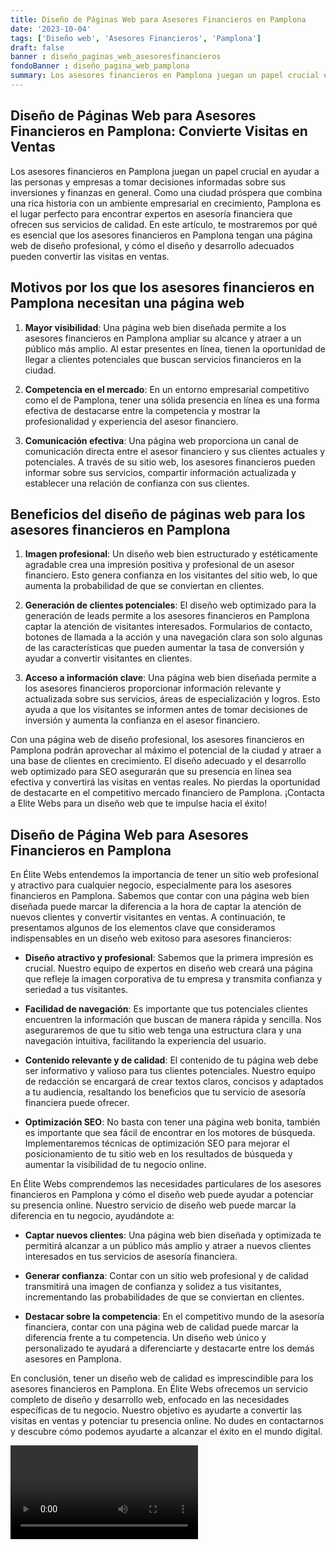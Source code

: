 ```yaml
---
title: Diseño de Páginas Web para Asesores Financieros en Pamplona
date: '2023-10-04'
tags: ['Diseño web', 'Asesores Financieros', 'Pamplona']
draft: false
banner : diseño_paginas_web_asesoresfinancieros
fondoBanner : diseño_pagina_web_pamplona
summary: Los asesores financieros en Pamplona juegan un papel crucial en ayudar a las personas y empresas a tomar decisiones informadas sobre sus inversiones y finanzas en general. Como una ciudad próspera que combina una rica historia con un ambiente empresarial en crecimiento, Pamplona es el lugar perfecto para encontrar expertos en asesoría financiera que ofrecen sus servicios de calidad. En este artículo, te mostraremos por qué es esencial que los asesores financieros en Pamplona tengan una página web de diseño profesional, y cómo el diseño y desarrollo adecuados pueden convertir las visitas en ventas.
---
```


## Diseño de Páginas Web para Asesores Financieros en Pamplona: Convierte Visitas en Ventas

Los asesores financieros en Pamplona juegan un papel crucial en ayudar a las personas y empresas a tomar decisiones informadas sobre sus inversiones y finanzas en general. Como una ciudad próspera que combina una rica historia con un ambiente empresarial en crecimiento, Pamplona es el lugar perfecto para encontrar expertos en asesoría financiera que ofrecen sus servicios de calidad. En este artículo, te mostraremos por qué es esencial que los asesores financieros en Pamplona tengan una página web de diseño profesional, y cómo el diseño y desarrollo adecuados pueden convertir las visitas en ventas.

## Motivos por los que los asesores financieros en Pamplona necesitan una página web

1. **Mayor visibilidad**: Una página web bien diseñada permite a los asesores financieros en Pamplona ampliar su alcance y atraer a un público más amplio. Al estar presentes en línea, tienen la oportunidad de llegar a clientes potenciales que buscan servicios financieros en la ciudad.

2. **Competencia en el mercado**: En un entorno empresarial competitivo como el de Pamplona, tener una sólida presencia en línea es una forma efectiva de destacarse entre la competencia y mostrar la profesionalidad y experiencia del asesor financiero.

3. **Comunicación efectiva**: Una página web proporciona un canal de comunicación directa entre el asesor financiero y sus clientes actuales y potenciales. A través de su sitio web, los asesores financieros pueden informar sobre sus servicios, compartir información actualizada y establecer una relación de confianza con sus clientes.

## Beneficios del diseño de páginas web para los asesores financieros en Pamplona

1. **Imagen profesional**: Un diseño web bien estructurado y estéticamente agradable crea una impresión positiva y profesional de un asesor financiero. Esto genera confianza en los visitantes del sitio web, lo que aumenta la probabilidad de que se conviertan en clientes.

2. **Generación de clientes potenciales**: El diseño web optimizado para la generación de leads permite a los asesores financieros en Pamplona captar la atención de visitantes interesados. Formularios de contacto, botones de llamada a la acción y una navegación clara son solo algunas de las características que pueden aumentar la tasa de conversión y ayudar a convertir visitantes en clientes.

3. **Acceso a información clave**: Una página web bien diseñada permite a los asesores financieros proporcionar información relevante y actualizada sobre sus servicios, áreas de especialización y logros. Esto ayuda a que los visitantes se informen antes de tomar decisiones de inversión y aumenta la confianza en el asesor financiero.

Con una página web de diseño profesional, los asesores financieros en Pamplona podrán aprovechar al máximo el potencial de la ciudad y atraer a una base de clientes en crecimiento. El diseño adecuado y el desarrollo web optimizado para SEO asegurarán que su presencia en línea sea efectiva y convertirá las visitas en ventas reales. No pierdas la oportunidad de destacarte en el competitivo mercado financiero de Pamplona. ¡Contacta a Elite Webs para un diseño web que te impulse hacia el éxito!

<GifSeo />

<Cta />

## Diseño de Página Web para Asesores Financieros en Pamplona

En Élite Webs entendemos la importancia de tener un sitio web profesional y atractivo para cualquier negocio, especialmente para los asesores financieros en Pamplona. Sabemos que contar con una página web bien diseñada puede marcar la diferencia a la hora de captar la atención de nuevos clientes y convertir visitantes en ventas. A continuación, te presentamos algunos de los elementos clave que consideramos indispensables en un diseño web exitoso para asesores financieros:

- **Diseño atractivo y profesional**: Sabemos que la primera impresión es crucial. Nuestro equipo de expertos en diseño web creará una página que refleje la imagen corporativa de tu empresa y transmita confianza y seriedad a tus visitantes.

- **Facilidad de navegación**: Es importante que tus potenciales clientes encuentren la información que buscan de manera rápida y sencilla. Nos aseguraremos de que tu sitio web tenga una estructura clara y una navegación intuitiva, facilitando la experiencia del usuario.

- **Contenido relevante y de calidad**: El contenido de tu página web debe ser informativo y valioso para tus clientes potenciales. Nuestro equipo de redacción se encargará de crear textos claros, concisos y adaptados a tu audiencia, resaltando los beneficios que tu servicio de asesoría financiera puede ofrecer.

- **Optimización SEO**: No basta con tener una página web bonita, también es importante que sea fácil de encontrar en los motores de búsqueda. Implementaremos técnicas de optimización SEO para mejorar el posicionamiento de tu sitio web en los resultados de búsqueda y aumentar la visibilidad de tu negocio online.

En Élite Webs comprendemos las necesidades particulares de los asesores financieros en Pamplona y cómo el diseño web puede ayudar a potenciar su presencia online. Nuestro servicio de diseño web puede marcar la diferencia en tu negocio, ayudándote a:

- **Captar nuevos clientes**: Una página web bien diseñada y optimizada te permitirá alcanzar a un público más amplio y atraer a nuevos clientes interesados en tus servicios de asesoría financiera.

- **Generar confianza**: Contar con un sitio web profesional y de calidad transmitirá una imagen de confianza y solidez a tus visitantes, incrementando las probabilidades de que se conviertan en clientes.

- **Destacar sobre la competencia**: En el competitivo mundo de la asesoría financiera, contar con una página web de calidad puede marcar la diferencia frente a tu competencia. Un diseño web único y personalizado te ayudará a diferenciarte y destacarte entre los demás asesores en Pamplona.

En conclusión, tener un diseño web de calidad es imprescindible para los asesores financieros en Pamplona. En Élite Webs ofrecemos un servicio completo de diseño y desarrollo web, enfocado en las necesidades específicas de tu negocio. Nuestro objetivo es ayudarte a convertir las visitas en ventas y potenciar tu presencia online. No dudes en contactarnos y descubre cómo podemos ayudarte a alcanzar el éxito en el mundo digital.

<Video />

<CtaBot job='Asesores Financieros' city='Pamplona'/>

<Gmaps query='Pamplona+españa+maps' />